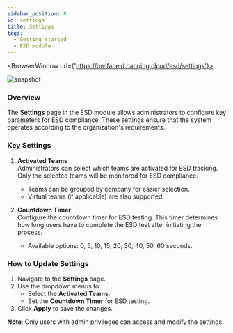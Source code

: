 ```yaml
---
sidebar_position: 8
id: settings
title: Settings
tags:
  - Getting started
  - ESD module
---
```



<BrowserWindow url={'https://owlfaceid.nanqing.cloud/esd/settings'}>

![snapshot](/assets/esd/settings-purchase-plan.png)

</BrowserWindow>

### Overview

The **Settings** page in the ESD module allows administrators to configure key parameters for ESD compliance. These settings ensure that the system operates according to the organization's requirements.

### Key Settings

1. **Activated Teams**  
   Administrators can select which teams are activated for ESD tracking. Only the selected teams will be monitored for ESD compliance.

   - Teams can be grouped by company for easier selection.
   - Virtual teams (if applicable) are also supported.

2. **Countdown Timer**  
   Configure the countdown timer for ESD testing. This timer determines how long users have to complete the ESD test after initiating the process.
   - Available options: 0, 5, 10, 15, 20, 30, 40, 50, 60 seconds.

### How to Update Settings

1. Navigate to the **Settings** page.
2. Use the dropdown menus to:
   - Select the **Activated Teams**.
   - Set the **Countdown Timer** for ESD testing.
3. Click **Apply** to save the changes.

**Note**: Only users with admin privileges can access and modify the settings.
